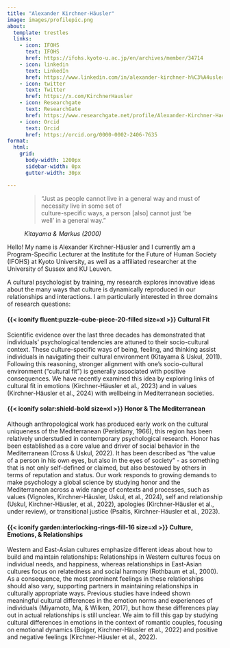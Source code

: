 ```yaml
---
title: "Alexander Kirchner-Häusler"
image: images/profilepic.png
about:
  template: trestles
  links:
    - icon: IFOHS
      text: IFOHS
      href: https://ifohs.kyoto-u.ac.jp/en/archives/member/34714
    - icon: linkedin
      text: LinkedIn
      href: https://www.linkedin.com/in/alexander-kirchner-h%C3%A4usler-phd-222a54159/      
    - icon: twitter
      text: Twitter
      href: https://x.com/KirchnerHausler
    - icon: Researchgate
      text: ResearchGate
      href: https://www.researchgate.net/profile/Alexander-Kirchner-Haeusler?ev=hdr_xprf&_tp=eyJjb250ZXh0Ijp7ImZpcnN0UGFnZSI6ImhvbWUiLCJwYWdlIjoiaG9tZSIsInBvc2l0aW9uIjoiZ2xvYmFsSGVhZGVyIn19
    - icon: Orcid
      text: Orcid
      href: https://orcid.org/0000-0002-2406-7635
format:
  html:
    grid:
      body-width: 1200px
      sidebar-width: 0px
      gutter-width: 30px

---
```


<figure class="text-end">
  <blockquote class="blockquote">
    <p class="mb-0">“Just as people cannot live in a general way and must of necessity live in some set of <br>culture-specific ways, a person [also] cannot just ‘be well’ in a general way.” </p>
  </blockquote>
  <figcaption class="blockquote-footer">
    <cite title="Source Title">Kitayama & Markus (2000)</cite>
  </figcaption>
</figure>

Hello! My name is Alexander Kirchner-Häusler and I currently am a Program-Specific Lecturer at the Institute for the Future of Human Society (IFOHS) at Kyoto University, as well as a affiliated researcher at the University of Sussex and KU Leuven.

A cultural psychologist by training, my research explores innovative ideas about the many ways that culture is dynamically reproduced in our relationships and interactions. I am particularly interested in three domains of research questions:

#### {{< iconify fluent:puzzle-cube-piece-20-filled size=xl >}} **Cultural Fit**

Scientific evidence over the last three decades has demonstrated that individuals’ psychological tendencies are attuned to their socio-cultural context. These culture-specific ways of being, feeling, and thinking assist individuals in navigating their cultural environment (Kitayama & Uskul, 2011). Following this reasoning, stronger alignment with one's socio-cultural environment (“cultural fit”) is generally associated with positive consequences. We have recently examined this idea by exploring links of cultural fit in emotions (Kirchner-Häusler et al., 2023) and in values (Kirchner-Häusler et al., 2024) with wellbeing in Mediterranean societies.

#### {{< iconify solar:shield-bold size=xl >}} **Honor & The Mediterranean**

Although anthropological work has produced early work on the cultural uniqueness of the Mediterranean (Peristiany, 1966), this region has been relatively understudied in contemporary psychological research. Honor has been established as a core value and driver of social behavior in the Mediterranean (Cross & Uskul, 2022). It has been described as “the value of a person in his own eyes, but also in the eyes of society” - as something that is not only self-defined or claimed, but also bestowed by others in terms of reputation and status. Our work responds to growing demands to make psychology a global science by studying honor and the Mediterranean across a wide range of contexts and processes, such as values (Vignoles, Kirchner-Häusler, Uskul, et al., 2024), self and relationship (Uskul, Kirchner-Häusler, et al., 2022), apologies (Kirchner-Häusler et al., under review), or transitional justice (Psaltis, Kirchner-Häusler et al., 2023).

#### {{< iconify garden:interlocking-rings-fill-16 size=xl >}} **Culture, Emotions, & Relationships**

Western and East-Asian cultures emphasize different ideas about how to build and maintain relationships: Relationships in Western cultures focus on individual needs, and happiness, whereas relationships in East-Asian cultures focus on relatedness and social harmony (Rothbaum et al., 2000). As a consequence, the most prominent feelings in these relationships should also vary, supporting partners in maintaining relationships in culturally appropriate ways. Previous studies have indeed shown meaningful cultural differences in the emotion norms and experiences of individuals (Miyamoto, Ma, & Wilken, 2017), but how these differences play out in actual relationships is still unclear. We aim to fill this gap by studying cultural differences in emotions in the context of romantic couples, focusing on emotional dynamics (Boiger, Kirchner-Häusler et al., 2022) and positive and negative feelings (Kirchner-Häusler et al., 2022).